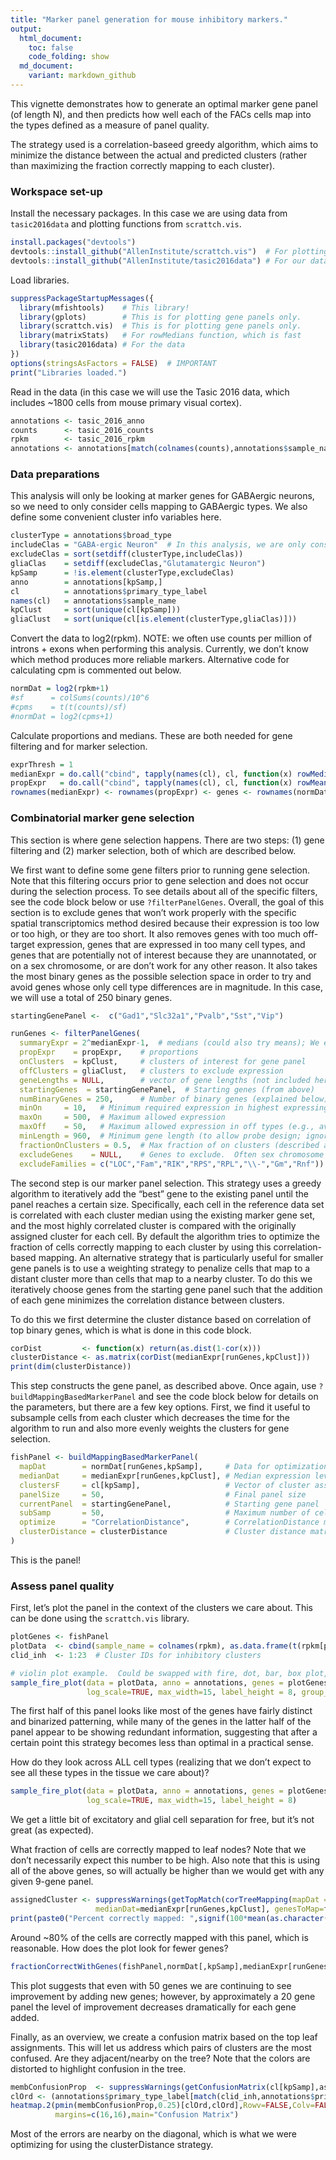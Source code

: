 ```yaml
---
title: "Marker panel generation for mouse inhibitory markers."
output:
  html_document:
    toc: false
    code_folding: show
  md_document:
    variant: markdown_github  
---
```


This vignette demonstrates how to generate an optimal marker gene panel (of length N), and then predicts how well each of the FACs cells map into the types defined as a measure of panel quality.  
  
The strategy used is a correlation-baseed greedy algorithm, which aims to minimize the distance between the actual and predicted clusters (rather than maximizing the fraction correctly mapping to each cluster).  
  
### Workspace set-up
  
Install the necessary packages.  In this case we are using data from `tasic2016data` and plotting functions from `scrattch.vis`.
  
```r
install.packages("devtools")
devtools::install_github("AllenInstitute/scrattch.vis")  # For plotting
devtools::install_github("AllenInstitute/tasic2016data") # For our data example
```
  
  
Load libraries.  
  
```r
suppressPackageStartupMessages({
  library(mfishtools)    # This library!
  library(gplots)        # This is for plotting gene panels only.
  library(scrattch.vis)  # This is for plotting gene panels only.
  library(matrixStats)   # For rowMedians function, which is fast
  library(tasic2016data) # For the data
})
options(stringsAsFactors = FALSE)  # IMPORTANT
print("Libraries loaded.")
```
  
  
Read in the data (in this case we will use the Tasic 2016 data, which includes ~1800 cells from mouse primary visual cortex).  
  
```r
annotations <- tasic_2016_anno
counts      <- tasic_2016_counts
rpkm        <- tasic_2016_rpkm
annotations <- annotations[match(colnames(counts),annotations$sample_name),]  # Put them in the correct order
```
  
### Data preparations
  
This analysis will only be looking at marker genes for GABAergic neurons, so we need to only consider cells mapping to GABAergic types.  We also define some convenient cluster info variables here.  
  
```r
clusterType = annotations$broad_type 
includeClas = "GABA-ergic Neuron"  # In this analysis, we are only considering interneurons
excludeClas = sort(setdiff(clusterType,includeClas))
gliaClas    = setdiff(excludeClas,"Glutamatergic Neuron") 
kpSamp      = !is.element(clusterType,excludeClas)
anno        = annotations[kpSamp,]
cl          = annotations$primary_type_label
names(cl)   = annotations$sample_name
kpClust     = sort(unique(cl[kpSamp]))
gliaClust   = sort(unique(cl[is.element(clusterType,gliaClas)]))
```
  
  
Convert the data to log2(rpkm).  NOTE: we often use counts per million of introns + exons when performing this analysis.  Currently, we don't know which method produces more reliable markers.  Alternative code for calculating cpm is commented out below.  
  
```r
normDat = log2(rpkm+1)
#sf      = colSums(counts)/10^6
#cpms    = t(t(counts)/sf)
#normDat = log2(cpms+1)
```
  
  
Calculate proportions and medians.  These are both needed for gene filtering and for marker selection.    
  
```r
exprThresh = 1
medianExpr = do.call("cbind", tapply(names(cl), cl, function(x) rowMedians(normDat[,x]))) 
propExpr   = do.call("cbind", tapply(names(cl), cl, function(x) rowMeans(normDat[,x]>exprThresh))) 
rownames(medianExpr) <- rownames(propExpr) <- genes <- rownames(normDat)  
```
  
  
### Combinatorial marker gene selection
  
This section is where gene selection happens.  There are two steps: (1) gene filtering and (2) marker selection, both of which are described below.  
  
We first want to define some gene filters prior to running gene selection.  Note that this filtering occurs prior to gene selection and does not occur during the selection process.  To see details about all of the specific filters, see the code block below or use `?filterPanelGenes`.  Overall, the goal of this section is to exclude genes that won't work properly with the specific spatial transcriptomics method desired because their expression is too low or too high, or they are too short.  It also removes genes with too much off-target expression, genes that are expressed in too many cell types, and genes that are potentially not of interest because they are unannotated, or on a sex chromosome, or are don't work for any other reason. It also takes the most binary genes as the possible selection space in order to try and avoid genes whose only cell type differences are in magnitude.  In this case, we will use a total of 250 binary genes.   
  
```r
startingGenePanel <-  c("Gad1","Slc32a1","Pvalb","Sst","Vip")

runGenes <- filterPanelGenes(
  summaryExpr = 2^medianExpr-1,  # medians (could also try means); We enter linear values to match the linear limits below
  propExpr    = propExpr,    # proportions
  onClusters  = kpClust,     # clusters of interest for gene panel
  offClusters = gliaClust,   # clusters to exclude expression
  geneLengths = NULL,        # vector of gene lengths (not included here)
  startingGenes  = startingGenePanel,  # Starting genes (from above)
  numBinaryGenes = 250,      # Number of binary genes (explained below)
  minOn     = 10,   # Minimum required expression in highest expressing cell type
  maxOn     = 500,  # Maximum allowed expression
  maxOff    = 50,   # Maximum allowed expression in off types (e.g., aviod glial expression)
  minLength = 960,  # Minimum gene length (to allow probe design; ignored in this case)
  fractionOnClusters = 0.5,  # Max fraction of on clusters (described above)
  excludeGenes    = NULL,    # Genes to exclude.  Often sex chromosome or mitochondrial genes would be input here.
  excludeFamilies = c("LOC","Fam","RIK","RPS","RPL","\\-","Gm","Rnf")) # Avoid LOC markers, in this case
```
  
  
The second step is our marker panel selection.  This strategy uses a greedy algorithm to iteratively add the "best" gene to the existing panel until the panel reaches a certain size.  Specifically, each cell in the reference data set is correlated with each cluster median using the existing marker gene set, and the most highly correlated cluster is compared with the originally assigned cluster for each cell.  By default the algorithm tries to optimize the fraction of cells correctly mapping to each cluster by using this correlation-based mapping.  An alternative strategy that is particularly useful for smaller gene panels is to use a weighting strategy to penalize cells that map to a distant cluster more than cells that map to a nearby cluster.  To do this we iteratively choose genes from the starting gene panel such that the addition of each gene minimizes the correlation distance between clusters.  
  
To do this we first determine the cluster distance based on correlation of top binary genes, which is what is done in this code block.  
  
```r
corDist         <- function(x) return(as.dist(1-cor(x)))
clusterDistance <- as.matrix(corDist(medianExpr[runGenes,kpClust]))
print(dim(clusterDistance))
```
  
  
This step constructs the gene panel, as described above.  Once again, use `?buildMappingBasedMarkerPanel` and see the code block below for details on the parameters, but there are a few key options.  First, we find it useful to subsample cells from each cluster which decreases the time for the algorithm to run and also more evenly weights the clusters for gene selection.  
  
```r
fishPanel <- buildMappingBasedMarkerPanel(
  mapDat        = normDat[runGenes,kpSamp],     # Data for optimization
  medianDat     = medianExpr[runGenes,kpClust], # Median expression levels of relevant genes in relevant clusters
  clustersF     = cl[kpSamp],                   # Vector of cluster assignments
  panelSize     = 50,                           # Final panel size
  currentPanel  = startingGenePanel,            # Starting gene panel
  subSamp       = 50,                           # Maximum number of cells per cluster to include in analysis
  optimize      = "CorrelationDistance",        # CorrelationDistance maximizes the cluster distance as described
  clusterDistance = clusterDistance             # Cluster distance matrix
)       

```
  
This is the panel!
  
### Assess panel quality  
  
First, let's plot the panel in the context of the clusters we care about.  This can be done using the `scrattch.vis` library.  
  
```r
plotGenes <- fishPanel
plotData  <- cbind(sample_name = colnames(rpkm), as.data.frame(t(rpkm[plotGenes,])))
clid_inh  <- 1:23  # Cluster IDs for inhibitory clusters

# violin plot example.  Could be swapped with fire, dot, bar, box plot, heatmap, Quasirandom, etc.
sample_fire_plot(data = plotData, anno = annotations, genes = plotGenes, grouping = "primary_type", 
                 log_scale=TRUE, max_width=15, label_height = 8, group_order = clid_inh)
``` 
  
The first half of this panel looks like most of the genes have fairly distinct and binarized patterning, while many of the genes in the latter half of the panel appear to be showing redundant information, suggesting that after a certain point this strategy becomes less than optimal in a practical sense.
  
How do they look across ALL cell types (realizing that we don't expect to see all these types in the tissue we care about)?  
  
```r
sample_fire_plot(data = plotData, anno = annotations, genes = plotGenes, grouping = "primary_type", 
                 log_scale=TRUE, max_width=15, label_height = 8)
```
  
We get a little bit of excitatory and glial cell separation for free, but it's not great (as expected).  
  
What fraction of cells are correctly mapped to leaf nodes? Note that we don't necessarily expect this number to be high.  Also note that this is using all of the above genes, so will actually be higher than we would get with any given 9-gene panel.  
  
```r
assignedCluster <- suppressWarnings(getTopMatch(corTreeMapping(mapDat = normDat[runGenes,kpSamp], 
                   medianDat=medianExpr[runGenes,kpClust], genesToMap=fishPanel)))
print(paste0("Percent correctly mapped: ",signif(100*mean(as.character(assignedCluster$TopLeaf)==cl[kpSamp],na.rm=TRUE),3),"%"))
```
  
Around ~80% of the cells are correctly mapped with this panel, which is reasonable.  How does the plot look for fewer genes?  
  
```r
fractionCorrectWithGenes(fishPanel,normDat[,kpSamp],medianExpr[runGenes,kpClust],cl[kpSamp],main="All 15",return=FALSE)
```
  
This plot suggests that even with 50 genes we are continuing to see improvement by adding new genes; however, by approximately a 20 gene panel the level of improvement decreases dramatically for each gene added.  
  
Finally, as an overview, we create a confusion matrix based on the top leaf assignments. This will let us address which pairs of clusters are the most confused. Are they adjacent/nearby on the tree?  Note that the colors are distorted to highlight confusion in the tree.  
  
```r
membConfusionProp  <- suppressWarnings(getConfusionMatrix(cl[kpSamp],assignedCluster[,1],TRUE))
clOrd <- (annotations$primary_type_label[match(clid_inh,annotations$primary_type_id)])  # Cluster order
heatmap.2(pmin(membConfusionProp,0.25)[clOrd,clOrd],Rowv=FALSE,Colv=FALSE,trace="none",dendrogram="none",
          margins=c(16,16),main="Confusion Matrix")
```
  
Most of the errors are nearby on the diagonal, which is what we were optimizing for using the clusterDistance strategy.  
  
